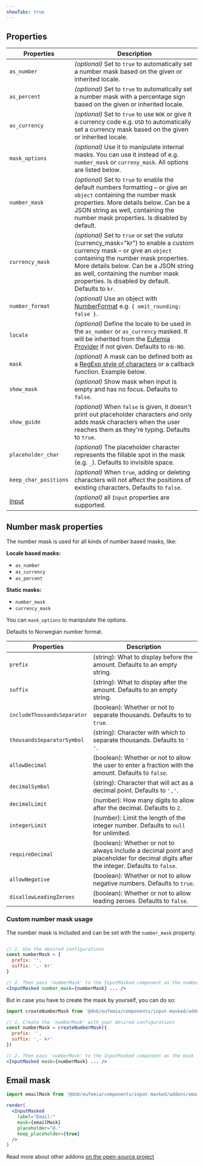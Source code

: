 ```yaml
---
showTabs: true
---
```


## Properties

| Properties                                  | Description                                                                                                                                                                                                                                                                                          |
| ------------------------------------------- | ---------------------------------------------------------------------------------------------------------------------------------------------------------------------------------------------------------------------------------------------------------------------------------------------------- |
| `as_number`                                 | _(optional)_ Set to `true` to automatically set a number mask based on the given or inherited locale.                                                                                                                                                                                                |
| `as_percent`                                | _(optional)_ Set to `true` to automatically set a number mask with a percentage sign based on the given or inherited locale.                                                                                                                                                                         |
| `as_currency`                               | _(optional)_ Set to `true` to use `NOK` or give it a currency code e.g. `USD` to automatically set a currency mask based on the given or inherited locale.                                                                                                                                           |
| `mask_options`                              | _(optional)_ Use it to manipulate internal masks. You can use it instead of e.g. `number_mask` or `curreny_mask`. All options are listed below.                                                                                                                                                      |
| `number_mask`                               | _(optional)_ Set to `true` to enable the default numbers formatting – or give an `object` containing the number mask properties. More details below. Can be a JSON string as well, containing the number mask properties. Is disabled by default.                                                    |
| `currency_mask`                             | _(optional)_ Set to `true` or set the _valuta_ (currency_mask="kr") to enable a custom currency mask – or give an `object` containing the number mask properties. More details below. Can be a JSON string as well, containing the number mask properties. Is disabled by default. Defaults to `kr`. |
| `number_format`                             | _(optional)_ Use an object with [NumberFormat](/uilib/components/number-format/properties) e.g. `{ omit_rounding: false }`.                                                                                                                                                                          |
| `locale`                                    | _(optional)_ Define the locale to be used in the `as_number` or `as_currency` masked. It will be inherited from the [Eufemia Provider](/uilib/usage/customisation/provider) if not given. Defaults to `nb-NO`.                                                                                       |
| `mask`                                      | _(optional)_ A mask can be defined both as a [RegExp style of characters](https://github.com/text-mask/text-mask/blob/master/componentDocumentation.md#readme) or a callback function. Example below.                                                                                                |
| `show_mask`                                 | _(optional)_ Show mask when input is empty and has no focus. Defaults to `false`.                                                                                                                                                                                                                    |
| `show_guide`                                | _(optional)_ When `false` is given, it doesn't print out placeholder characters and only adds mask characters when the user reaches them as they're typing. Defaults to `true`.                                                                                                                      |
| `placeholder_char`                          | _(optional)_ The placeholder character represents the fillable spot in the mask (e.g. `_`). Defaults to invisible space.                                                                                                                                                                             |
| `keep_char_positions`                       | _(optional)_ When `true`, adding or deleting characters will not affect the positions of existing characters. Defaults to `false`.                                                                                                                                                                   |
| [Input](/uilib/components/input/properties) | _(optional)_ all `Input` properties are supported.                                                                                                                                                                                                                                                   |

## Number mask properties

The number mask is used for all kinds of number based masks, like:

**Locale based masks:**

- `as_number`
- `as_currency`
- `as_percent`

**Static masks:**

- `number_mask`
- `currency_mask`

You can `mask_options` to manipulate the options.

Defaults to Norwegian number format.

| Properties                  | Description                                                                                                                            |
| --------------------------- | -------------------------------------------------------------------------------------------------------------------------------------- |
| `prefix`                    | (string): What to display before the amount. Defaults to an empty string.                                                              |
| `suffix`                    | (string): What to display after the amount. Defaults to an empty string.                                                               |
| `includeThousandsSeparator` | (boolean): Whether or not to separate thousands. Defaults to to `true`.                                                                |
| `thousandsSeparatorSymbol`  | (string): Character with which to separate thousands. Defaults to `' '`.                                                               |
| `allowDecimal`              | (boolean): Whether or not to allow the user to enter a fraction with the amount. Defaults to `false`.                                  |
| `decimalSymbol`             | (string): Character that will act as a decimal point. Defaults to `','`.                                                               |
| `decimalLimit`              | (number): How many digits to allow after the decimal. Defaults to `2`.                                                                 |
| `integerLimit`              | (number): Limit the length of the integer number. Defaults to `null` for unlimited.                                                    |
| `requireDecimal`            | (boolean): Whether or not to always include a decimal point and placeholder for decimal digits after the integer. Defaults to `false`. |
| `allowNegative`             | (boolean): Whether or not to allow negative numbers. Defaults to `true`.                                                               |
| `disallowLeadingZeroes`     | (boolean): Whether or not to allow leading zeroes. Defaults to `false`.                                                                |

### Custom number mask usage

The number mask is included and can be set with the `number_mask` property.

```jsx

// 1. Use the desired configurations
const numberMask = {
  prefix: '',
  suffix: ',- kr'
}

// 2. Then pass 'numberMask' to the InputMasked component as the number_mask
<InputMasked number_mask={numberMask} ... />
```

But in case you have to create the mask by yourself, you can do so:

```jsx
import createNumberMask from '@dnb/eufemia/components/input-masked/addons/createNumberMask'

// 1. Create the 'numberMask' with your desired configurations
const numberMask = createNumberMask({
  prefix: '',
  suffix: ',- kr'
})

// 2. Then pass 'numberMask' to the InputMasked component as the mask
<InputMasked mask={numberMask} ... />
```

## Email mask

```jsx
import emailMask from '@dnb/eufemia/components/input-masked/addons/emailMask'

render(
  <InputMasked
    label="Email:"
    mask={emailMask}
    placeholder="@."
    keep_placeholder={true}
  />
)
```

Read more about other addons [on the open-source project](https://github.com/text-mask/text-mask)
